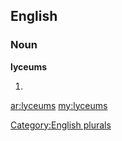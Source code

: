 ==English==

===Noun===
'''lyceums'''

# {{plural of|[[lyceum]]}}

[[Category:English plurals]]

[[ar:lyceums]]
[[my:lyceums]]